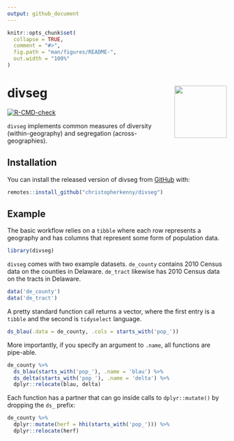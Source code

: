 ```yaml
---
output: github_document
---
```


<!-- README.md is generated from README.Rmd. Please edit that file -->

```r
knitr::opts_chunk$set(
  collapse = TRUE,
  comment = "#>",
  fig.path = "man/figures/README-",
  out.width = "100%"
)
```

# divseg <a href='https://christopherkenny.github.io/divseg'><img src='man/figures/logo.png' align="right" height="120" /></a>


<!-- badges: start -->
[![R-CMD-check](https://github.com/christopherkenny/divseg/workflows/R-CMD-check/badge.svg)](https://github.com/christopherkenny/divseg/actions)
<!-- badges: end -->

`divseg` implements common measures of diversity (within-geography) and segregation (across-geographies).

## Installation
<!---
You can install the released version of divseg from [CRAN](https://CRAN.R-project.org) with:

``` r
install.packages("divseg")
```
-->
You can install the released version of divseg from [GitHub](https://github.com/christopherkenny/divseg) with:

``` r
remotes::install_github("christopherkenny/divseg")
```

## Example

The basic workflow relies on a `tibble` where each row represents a geography and has columns that represent some form of population data.

```r
library(divseg)
```

`divseg` comes with two example datasets. `de_county` contains 2010 Census data on the counties in Delaware. `de_tract` likewise has 2010 Census data on the tracts in Delaware.
```r
data('de_county')
data('de_tract')
```

A pretty standard function call returns a vector, where the first entry is a `tibble` and the second is `tidyselect` language.
```r
ds_blau(.data = de_county, .cols = starts_with('pop_')) 
```

More importantly, if you specify an argument to `.name`, all functions are pipe-able.
```r
de_county %>% 
  ds_blau(starts_with('pop_'), .name = 'blau') %>% 
  ds_delta(starts_with('pop_'), .name = 'delta') %>% 
  dplyr::relocate(blau, delta)
```

Each function has a partner that can go inside calls to `dplyr::mutate()` by dropping the `ds_` prefix:
```r
de_county %>% 
  dplyr::mutate(herf = hhi(starts_with('pop_'))) %>% 
  dplyr::relocate(herf)
```

